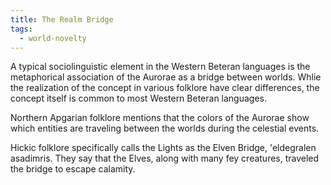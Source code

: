 ```yaml
---
title: The Realm Bridge
tags:
  - world-novelty
---
```


A typical sociolinguistic element in the Western Beteran languages is the
metaphorical association of the Aurorae as a bridge between worlds. Whlie the
realization of the concept in various folklore have clear differences, the
concept itself is common to most Western Beteran languages.

Northern Apgarian folklore mentions that the colors of the Aurorae show which
entities are traveling between the worlds during the celestial events.

Hickic folklore specifically calls the Lights as the Elven Bridge, 'eldegralen
asadimris. They say that the Elves, along with many fey creatures, traveled the
bridge to escape calamity.
